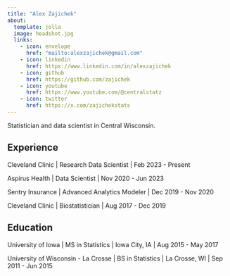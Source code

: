 ```yaml
---
title: "Alex Zajichek"
about:
  template: jolla
  image: headshot.jpg
  links:
    - icon: envelope
      href: "mailto:alexzajichek@gmail.com"
    - icon: linkedin
      href: https://www.linkedin.com/in/alexzajichek
    - icon: github
      href: https://github.com/zajichek
    - icon: youtube
      href: https://www.youtube.com/@centralstatz
    - icon: twitter
      href: https://x.com/zajichekstats
---
```


Statistician and data scientist in Central Wisconsin.

## Experience

Cleveland Clinic | Research Data Scientist | Feb 2023 - Present

Aspirus Health | Data Scientist | Nov 2020 - Jun 2023

Sentry Insurance | Advanced Analytics Modeler | Dec 2019 - Nov 2020

Cleveland Clinic | Biostatistician | Aug 2017 - Dec 2019

## Education

University of Iowa | MS in Statistics | Iowa City, IA | Aug 2015 - May 2017

University of Wisconsin - La Crosse | BS in Statistics | La Crosse, WI | Sep 2011 - Jun 2015